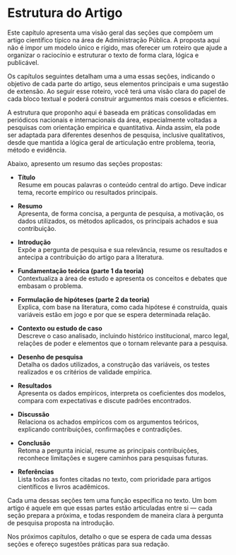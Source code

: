 # Estrutura do Artigo

Este capítulo apresenta uma visão geral das seções que compõem um artigo científico típico na área de Administração Pública. A proposta aqui não é impor um modelo único e rígido, mas oferecer um roteiro que ajude a organizar o raciocínio e estruturar o texto de forma clara, lógica e publicável.

Os capítulos seguintes detalham uma a uma essas seções, indicando o objetivo de cada parte do artigo, seus elementos principais e uma sugestão de extensão. Ao seguir esse roteiro, você terá uma visão clara do papel de cada bloco textual e poderá construir argumentos mais coesos e eficientes.

A estrutura que proponho aqui é baseada em práticas consolidadas em periódicos nacionais e internacionais da área, especialmente voltadas a pesquisas com orientação empírica e quantitativa. Ainda assim, ela pode ser adaptada para diferentes desenhos de pesquisa, inclusive qualitativos, desde que mantida a lógica geral de articulação entre problema, teoria, método e evidência.

Abaixo, apresento um resumo das seções propostas:

- **Título**  
  Resume em poucas palavras o conteúdo central do artigo. Deve indicar tema, recorte empírico ou resultados principais.

- **Resumo**  
  Apresenta, de forma concisa, a pergunta de pesquisa, a motivação, os dados utilizados, os métodos aplicados, os principais achados e sua contribuição.

- **Introdução**  
  Expõe a pergunta de pesquisa e sua relevância, resume os resultados e antecipa a contribuição do artigo para a literatura.

- **Fundamentação teórica (parte 1 da teoria)**  
  Contextualiza a área de estudo e apresenta os conceitos e debates que embasam o problema.

- **Formulação de hipóteses (parte 2 da teoria)**  
  Explica, com base na literatura, como cada hipótese é construída, quais variáveis estão em jogo e por que se espera determinada relação.

- **Contexto ou estudo de caso**  
  Descreve o caso analisado, incluindo histórico institucional, marco legal, relações de poder e elementos que o tornam relevante para a pesquisa.

- **Desenho de pesquisa**  
  Detalha os dados utilizados, a construção das variáveis, os testes realizados e os critérios de validade empírica.

- **Resultados**  
  Apresenta os dados empíricos, interpreta os coeficientes dos modelos, compara com expectativas e discute padrões encontrados.

- **Discussão**  
  Relaciona os achados empíricos com os argumentos teóricos, explicando contribuições, confirmações e contradições.

- **Conclusão**  
  Retoma a pergunta inicial, resume as principais contribuições, reconhece limitações e sugere caminhos para pesquisas futuras.

- **Referências**  
  Lista todas as fontes citadas no texto, com prioridade para artigos científicos e livros acadêmicos.

Cada uma dessas seções tem uma função específica no texto. Um bom artigo é aquele em que essas partes estão articuladas entre si — cada seção prepara a próxima, e todas respondem de maneira clara à pergunta de pesquisa proposta na introdução.

Nos próximos capítulos, detalho o que se espera de cada uma dessas seções e ofereço sugestões práticas para sua redação.
